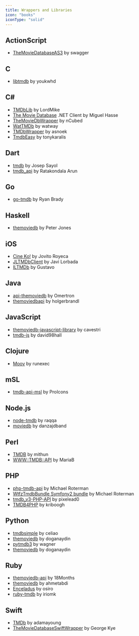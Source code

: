 ```yaml
---
title: Wrappers and Libraries
icon: "books"
iconType: "solid"
--- 
```

## ActionScript
- [TheMovieDatabaseAS3](https://github.com/swagnag/TheMovieDatabaseAS3) by swagger

## C
- [libtmdb](https://github.com/youkwhd/libtmdb) by youkwhd

## C#
- [TMDbLib](https://github.com/LordMike/TMDbLib/) by LordMike
- [The Movie Database](http://www.nuget.org/packages/Hasseware.TheMovieDB/) .NET Client by Miguel Hasse
- [TheMovieDbWrapper](https://github.com/nCubed/TheMovieDbWrapper/) by nCubed
- [WatTMDb](http://wattmdb.codeplex.com/) by watway
- [TMDbWrapper](https://github.com/Fishes/TMDbWrapper/) by asnoek
- [TmdbEasy](https://github.com/tonykaralis/TmdbEasy) by tonykaralis

## Dart
- [tmdb](https://pub.dartlang.org/packages/tmdb) by Josep Sayol
- [tmdb_api](https://pub.dev/packages/tmdb_api) by Ratakondala Arun

## Go
- [go-tmdb](v) by Ryan Brady

## Haskell
- [themoviedb](http://hackage.haskell.org/package/themoviedb/) by Peter Jones

## iOS
- [Cine Ko!](https://github.com/jovito-royeca/Cineko/) by Jovito Royeca
- [JLTMDbClient](https://github.com/JaviLorbada/JLTMDbClient/) by Javi Lorbada
- [ILTMDb](https://github.com/WatchApp/ILTMDb/) by Gustavo

## Java
- [api-themoviedb](https://github.com/Omertron/api-themoviedb/) by Omertron
- [themoviedbapi](https://github.com/holgerbrandl/themoviedbapi/) by holgerbrandl

## JavaScript
- [themoviedb-javascript-library](https://github.com/cavestri/themoviedb-javascript-library/) by cavestri
- [tmdb-js](https://github.com/david98hall/tmdb-js/) by david98hall

## Clojure
- [Moov](https://github.com/runexec/Moov/) by runexec

## mSL
- [tmdb-api-msl](https://github.com/ProIcons/tmdb-api-msl/) by ProIcons

## Node.js
- [node-tmdb](https://github.com/raqqa/node-tmdb/) by raqqa
- [moviedb](https://github.com/danzajdband/moviedb/) by danzajdband

## Perl
- [TMDB](https://metacpan.org/release/TMDB/) by mithun
- [WWW::TMDB::API](http://search.cpan.org/~mariab/) by MariaB

## PHP
- [php-tmdb-api](https://github.com/wtfzdotnet/php-tmdb-api/) by Michael Roterman
- [WtfzTmdbBundle Symfony2 bundle](https://github.com/wtfzdotnet/WtfzTmdbBundle/) by Michael Roterman
- [tmdb_v3-PHP-API](https://github.com/pixelead0/tmdb_v3-PHP-API-/) by pixelead0
- [TMDB4PHP](https://github.com/kriboogh/TMDB4PHP/) by kriboogh

## Python
- [tmdbsimple](https://github.com/celiao/tmdbsimple/) by celiao
- [themoviedb](https://pypi.python.org/pypi/tmdb3/) by doganaydin
- [pytmdb3](https://github.com/wagnerrp/pytmdb3/) by wagner
- [themoviedb](https://github.com/doganaydin/themoviedb/) by doganaydin

## Ruby
- [themoviedb-api](https://github.com/18Months/themoviedb-api/) by 18Months
- [themoviedb](https://github.com/ahmetabdi/themoviedb/) by ahmetabdi
- [Enceladus](https://github.com/osiro/enceladus/) by osiro
- [ruby-tmdb](https://github.com/Irio/ruby-tmdb/) by iriomk

## Swift
- [TMDb](https://github.com/adamayoung/TMDb) by adamayoung
- [TheMovieDatabaseSwiftWrapper](https://github.com/gkye/TheMovieDatabaseSwiftWrapper/) by George Kye